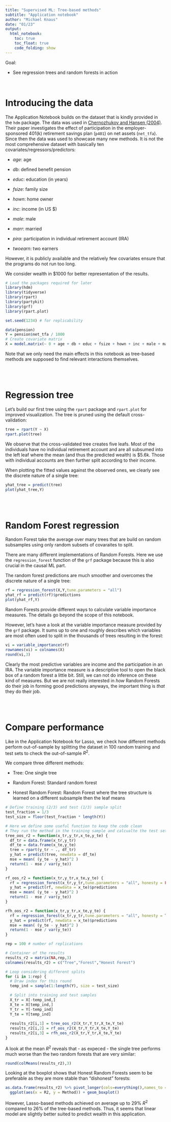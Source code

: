 ```yaml
---
title: "Supervised ML: Tree-based methods"
subtitle: "Application notebook"
author: "Michael Knaus"
date: "01/23"
output: 
  html_notebook:
    toc: true
    toc_float: true
    code_folding: show
---
```


Goal:

- See regression trees and random forests in action

<br>

# Introducing the data

The Application Notebook builds on the dataset that is kindly provided in the `hdm` package. The data was used in [Chernozhukov and Hansen (2004)](https://direct.mit.edu/rest/article/86/3/735/57586/The-Effects-of-401-K-Participation-on-the-Wealth). Their paper investigates the effect of participation in the employer-sponsored 401(k) retirement savings plan (`p401`) on net assets (`net_tfa`). Since then the data was used to showcase many new methods. It is not the most comprehensive dataset with basically ten covariates/regressors/predictors:

- *age*: age

- *db*: defined benefit pension

- *educ*: education (in years)

- *fsize*: family size

- *hown*: home owner

- *inc*: income (in US $)

- *male*: male

- *marr*: married

- *pira*: participation in individual retirement account (IRA)

- *twoearn*: two earners

However, it is publicly available and the relatively few covariates ensure that the programs do not run too long.

We consider wealth in $1000 for better representation of the results.

```r
# Load the packages required for later
library(hdm)
library(tidyverse)
library(rpart)
library(partykit)
library(grf)
library(rpart.plot)

set.seed(1234) # for replicability

data(pension)
Y = pension$net_tfa / 1000
# Create covariate matrix
X = model.matrix(~ 0 + age + db + educ + fsize + hown + inc + male + marr + pira + twoearn, data = pension)
```

Note that we only need the main effects in this notebook as tree-based methods are supposed to find relevant interactions themselves.

<br>
<br>

# Regression tree

Let's build our first tree using the `rpart` package and `rpart.plot` for improved visualization. The tree is pruned using the default cross-validation:

```r
tree = rpart(Y ~ X)
rpart.plot(tree)
```

We observe that the cross-validated tree creates five leafs. Most of the individuals have no individual retirement account and are all subsumed into the left leaf where the mean (and thus the predicted wealth) is $5.6k. Those with individual accounts are then further split according to their income.

When plotting the fitted values against the observed ones, we clearly see the discrete nature of a single tree:


```r
yhat_tree = predict(tree)
plot(yhat_tree,Y)
```

<br>
<br>

# Random Forest regression

Random Forest take the average over many trees that are build on random subsamples using only random subsets of covaraites to split.

There are many different implementations of Random Forests. Here we use the `regression_forest` function of the `grf` package because this is also crucial in the causal ML part.

The random forest predictions are much smoother and overcomes the discrete nature of a single tree:


```r
rf = regression_forest(X,Y,tune.parameters = "all")
yhat_rf = predict(rf)$predictions
plot(yhat_rf,Y)
```

Random Forests provide different ways to calculate variable importance measures. The details go beyond the scope of this notebook.

However, let's have a look at the variable importance measure provided by the `grf` package. It sums up to one and roughly describes which variables are most often used to split in the thousands of trees resulting in the forest:

```r
vi = variable_importance(rf)
rownames(vi) = colnames(X)
round(vi,3)
```

Clearly the most predictive variables are income and the participation in an IRA. The variable importance measure is a descriptive tool to open the black box of a random forest a little bit. Still, we can not do inference on these kind of measures. But we are not really interested in *how* Random Forests do their job in forming good predictions anyways, the important thing is *that* they do their job.

<br>
<br>

# Compare performance

Like in the Application Notebook for Lasso, we check how different methods perform out-of-sample by splitting the dataset in 100 random training and test sets to check the out-of-sample $R^2$.

We compare three different methods:

- Tree: One single tree

- Random Forest: Standard random forest

- Honest Random Forest: Random Forest where the tree structure is learned on a different subsample then the leaf means


```r
# Define training (2/3) and test (1/3) sample split
test_fraction = 1/3
test_size = floor(test_fraction * length(Y))

# Here we define some useful function to keep the code clean
# They run the method in the training sample and calcualte the test set R2
tree_oos_r2 = function(x_tr,y_tr,x_te,y_te) {
  df_tr = data.frame(x_tr,y_tr)
  df_te = data.frame(x_te,y_te)
  tree = rpart(y_tr ~ ., df_tr)
  y_hat = predict(tree, newdata = df_te)
  mse = mean( (y_te - y_hat)^2 )
  return(1 - mse / var(y_te))
}

rf_oos_r2 = function(x_tr,y_tr,x_te,y_te) {
  rf = regression_forest(x_tr,y_tr,tune.parameters = "all", honesty = FALSE)
  y_hat = predict(rf, newdata = x_te)$predictions
  mse = mean( (y_te - y_hat)^2 )
  return(1 - mse / var(y_te))
}

rfh_oos_r2 = function(x_tr,y_tr,x_te,y_te) {
  rf = regression_forest(x_tr,y_tr,tune.parameters = "all", honesty = TRUE)
  y_hat = predict(rf, newdata = x_te)$predictions
  mse = mean( (y_te - y_hat)^2 )
  return(1 - mse / var(y_te))
}

rep = 100 # number of replications

# Container of the results
results_r2 = matrix(NA,rep,3)
colnames(results_r2) = c("Tree","Forest","Honest Forest")

# Loop considering different splits
for (i in 1:rep) {
  # Draw index for this round
  temp_ind = sample(1:length(Y), size = test_size)

  # Split into training and test samples
  X_tr = X[-temp_ind,]
  X_te = X[temp_ind,]
  Y_tr = Y[-temp_ind]
  Y_te = Y[temp_ind]
  
  results_r2[i,1] = tree_oos_r2(X_tr,Y_tr,X_te,Y_te)
  results_r2[i,2] = rf_oos_r2(X_tr,Y_tr,X_te,Y_te)
  results_r2[i,3] = rfh_oos_r2(X_tr,Y_tr,X_te,Y_te)
}
```


A look at the mean $R^2$ reveals that - as expeced - the single tree performs much worse than the two random forests that are very similar:


```r
round(colMeans(results_r2),3)
```
Looking at the boxplot shows that Honest Random Forests seem to be preferable as they are more stable than "dishonest" forests:


```r
as.data.frame(results_r2) %>% pivot_longer(cols=everything(),names_to = "Method",values_to = "R2") %>%
  ggplot(aes(x = R2, y = Method)) + geom_boxplot()
```


However, Lasso-based methods achieved on average up to 29% $R^2$ compared to 26% of the tree-based methods. Thus, it seems that linear model are slightly better suited to predict wealth in this application.

<br>
<br>

 